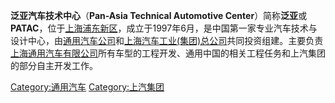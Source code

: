 {{Infobox company
| name             = 泛亚汽车技术中心有限公司
| logo             = 
| caption          = 
| trading_name     = PATAC
| native_name      = <!-- Company's name in home country language -->
| native_name_lang = cn  <!-- Use ISO 639-2 code, e.g. "fr" for French. If there is more than one native name, in different languages, enter those names using {{tl|lang}}, instead. -->
| romanized        =
| former type      = 
| type             = [[Joint-venture|Joint-venture]]
| traded_as        = 
| industry         = 汽车
| genre            = <!-- Only used with media and publishing companies -->
| fate             = 
| predecessor      = 
| successor        = 
| foundation       = 上海, 中国{{Start date|1997|06|12}}<!-- City, Country ({{Start date|YYYY|MM|DD}}) -->
| founder          = 
| defunct          = <!-- {{End date|YYYY|MM|DD}} -->
| location_city    = 上海，浦东
| location_country = 中国
| locations        = <!-- Number of locations, stores, offices, etc. -->
| area_served      = 
| key_people       = {{unbulleted list | Mark LaBaere (president)| Liu Qiming (Executive vice president)| Wu Donghai (Vice president) | Frederique Klein (Vice president and CFO) }}
| products         = 
| production       = 
| services         = Localisation of global GM vehicles for China, new developments
| revenue          = 
| operating_income = 
| net_income       = 
| aum              = <!-- Only used with financial services companies -->
| assets           = 
| equity           = 
| owner            = {{unbulleted list |[[上海汽车集团股份有限公司|上海汽车集团股份有限公司]] (50%) | [[通用汽车（中国）公司|通用汽车（中国）公司]] (50%)}}
| num_employees    = 2000 (in 2011)
| parent           = 
| divisions        = 
| subsid           = 
| homepage         = {{URL|www.patac.com.cn}}
| footnotes        = 
| bodystyle        =
}}
'''泛亚汽车技术中心'''（'''Pan-Asia Technical Automotive Center'''）简称'''泛亚'''或'''PATAC'''，位于[[上海|上海]][[浦东新区|浦东新区]]，成立于1997年6月，是中国第一家专业汽车技术与设计中心，由[[通用汽车公司|通用汽车公司]]和[[上海汽车工业(集团)总公司|上海汽车工业(集团)总公司]]共同投资组建。主要负责[[上海通用汽车有限公司|上海通用汽车有限公司]]所有车型的工程开发、通用中国的相关工程任务和上汽集团的部分自主开发工作。

{{SAIC Motor}}
[[Category:通用汽车|Category:通用汽车]]
[[Category:上汽集团|Category:上汽集团]]

{{car-stub}}